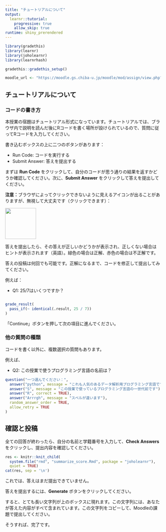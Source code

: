 ```yaml
---
title: "チュートリアルについて"
output:
  learnr::tutorial:
    progressive: true
    allow_skip: true
runtime: shiny_prerendered
---
```


```r
library(gradethis)
library(learnr)
library(joholearnr)
library(learnrhash)

gradethis::gradethis_setup()

moodle_url <- "https://moodle.gs.chiba-u.jp/moodle/mod/assign/view.php?id=1267814"
```

## チュートリアルについて

### コードの書き方

本授業の宿題はチュートリアル形式になっています。チュートリアルでは、ブラウザ内で説明を読んだ後にRコードを書く場所が設けられているので、質問に従ってRコードを入力してください。

書き込むボックスの上に二つのボタンがあります：

- Run Code: コードを実行する
- Submit Answer: 答えを提出する

まずは **Run Code** をクリックして、自分のコードが思う通りの結果を返すかどうか確認してください。次に、**Submit Answer** をクリックして答えを提出してください。

**注意：**ブラウザによってクリックできないように見えるアイコンが出ることがありますが、無視して大丈夫です（クリックできます）：

![](https://raw.githubusercontent.com/joelnitta/joholearnr/refs/heads/main/inst/tutorials/00-learnr/arrow-bug.png){width=100px}

答えを提出したら、その答えが正しいかどうかが表示され、正しくない場合はヒントが表示されます（英語）。緑色の場合は正解、赤色の場合は不正解です。

答えの投稿は何回でも可能です。正解になるまで、コードを修正して提出してみてください。

例えば：

- Q1: 25/7はいくつですか？

```r

```

```r
grade_result(
  pass_if(~ identical(.result, 25 / 7))
)
```

「Continue」ボタンを押して次の項目に進んでください。

### 他の質問の種類

コードを書く以外に、複数選択の質問もあります。

例えば、

- Q2: この授業で使うプログラミング言語の名前は？

```r
question("一つ選んでください：",
  answer("python", message = "これも人気のあるデータ解析用プログラミング言語ですが、この授業では使いません"),
  answer("S", message = "この授業で使っているプログラミング言語の一世代前です"),
  answer("R", correct = TRUE),
  answer("Arrrgh", message = "スペルが違います"),
  random_answer_order = TRUE,
  allow_retry = TRUE
)
```

## 確認と投稿

全ての回答が終わったら、自分の名前と学籍番号を入力して、**Check Answers** をクリックし、提出内容を確認してください。

```r
res <- knitr::knit_child(
  system.file("rmd", "summarize_score.Rmd", package = "joholearnr"),
  quiet = TRUE)
cat(res, sep = '\n')
```

これでは、答えはまだ提出できていません。

答えを提出するには、**Generate** ボタンをクリックしてください。

すると、とても長い文字列が上のボックスに現れます。この文字列には、あなたが答えた内容がすべて含まれています。この文字列をコピーして、Moodleの課題で提出してください。

そうすれば、完了です。